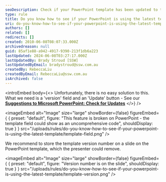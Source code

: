```yaml
---
seoDescription: Check if your PowerPoint template has been updated to the latest version with this simple trick.
type: rule
title: Do you know how to see if your PowerPoint is using the latest template?
uri: do-you-know-how-to-see-if-your-powerpoint-is-using-the-latest-template
authors: []
related: []
redirects: []
created: 2010-06-08T08:07:33.000Z
archivedreason: null
guid: 85af1e88-a942-4917-9390-213f1db6a223
lastUpdated: 2024-06-08T03:27:17.000Z
lastUpdatedBy: Brady Stroud [SSW]
lastUpdatedByEmail: bradystroud@ssw.com.au
createdBy: RebeccaLiu
createdByEmail: RebeccaLiu@ssw.com.au
isArchived: false
---
```


<introEmbed
  body={<>
Unfortunately, there is no easy solution to this. What we need is a 'version' field and an 'Update' button - See our **[Suggestions to Microsoft PowerPoint: Check for Updates](https://bettersoftwaresuggestions.com/microsoft/office/powerpoint/check-for-template-updates/)**
  </>}
/>

<imageEmbed
  alt="Image"
  size="large"
  showBorder={false}
  figureEmbed={ {
    preset: "default",
    figure: "This feature is broken on PowerPoint - the template field could show as an uncomprehensive code",
    shouldDisplay: true
  } }
  src="/uploads/rules/do-you-know-how-to-see-if-your-powerpoint-is-using-the-latest-template/template-field.png"
/>

We recommend to store the template version number on a slide on the PowerPoint template, which the presenter could remove.


<imageEmbed
  alt="Image"
  size="large"
  showBorder={false}
  figureEmbed={ {
    preset: "default",
    figure: "Version number is on the slide",
    shouldDisplay: true
  } }
  src="/uploads/rules/do-you-know-how-to-see-if-your-powerpoint-is-using-the-latest-template/template-version.png"
/>
